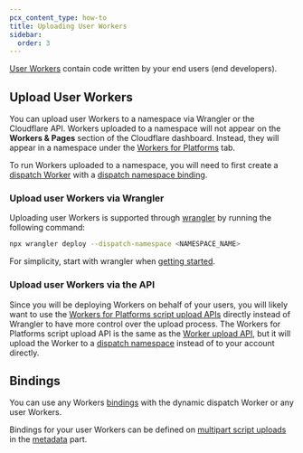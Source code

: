 ```yaml
---
pcx_content_type: how-to
title: Uploading User Workers
sidebar:
  order: 3
---
```


[User Workers](/cloudflare-for-platforms/workers-for-platforms/reference/how-workers-for-platforms-works/#user-workers) contain code written by your end users (end developers).

## Upload User Workers

You can upload user Workers to a namespace via Wrangler or the Cloudflare API. Workers uploaded to a namespace will not appear on the **Workers & Pages** section of the Cloudflare dashboard. Instead, they will appear in a namespace under the [Workers for Platforms](https://dash.cloudflare.com/?to=/:account/workers-for-platforms) tab.

To run Workers uploaded to a namespace, you will need to first create a [dispatch Worker](/cloudflare-for-platforms/workers-for-platforms/reference/how-workers-for-platforms-works/#dynamic-dispatch-worker)
with a [dispatch namespace binding](/workers/wrangler/configuration/#dispatch-namespace-bindings-workers-for-platforms).

### Upload user Workers via Wrangler

Uploading user Workers is supported through [wrangler](/workers/wrangler/) by running the following command:

```sh
npx wrangler deploy --dispatch-namespace <NAMESPACE_NAME>
```

For simplicity, start with wrangler when [getting started](/cloudflare-for-platforms/workers-for-platforms/get-started/configuration/).

### Upload user Workers via the API

Since you will be deploying Workers on behalf of your users, you will likely want to use the [Workers for Platforms script upload APIs](/api/resources/workers_for_platforms/subresources/dispatch/subresources/namespaces/subresources/scripts/subresources/content/methods/update/) directly instead of Wrangler to have more control over the upload process. The Workers for Platforms script upload API is the same as the [Worker upload API](/api/resources/workers/subresources/scripts/methods/update/), but it will upload the Worker to a [dispatch namespace](/cloudflare-for-platforms/workers-for-platforms/reference/how-workers-for-platforms-works/#dispatch-namespace) instead of to your account directly.

## Bindings

You can use any Workers [bindings](/workers/runtime-apis/bindings/) with the dynamic dispatch Worker or any user Workers.

Bindings for your user Workers can be defined on [multipart script uploads](/api/resources/workers_for_platforms/subresources/dispatch/subresources/namespaces/subresources/scripts/subresources/content/methods/update/) in the [metadata](/workers/configuration/multipart-upload-metadata/) part.
